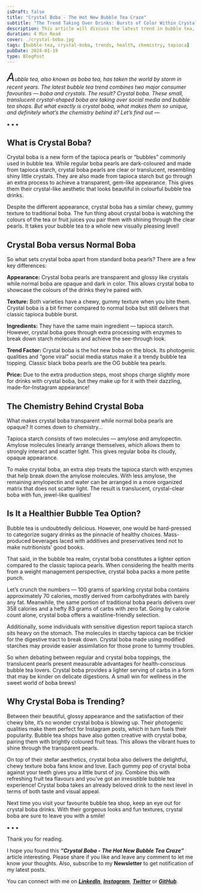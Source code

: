 ```yaml
---
isDraft: false
title: "Crystal Boba - The Hot New Bubble Tea Craze"
subtitle: "The Trend Taking Over Drinks: Bursts of Color Within Crystal Pearls"
description: This article will discuss the latest trend in bubble tea, crystal boba, and explore the reasons behind its popularity and also its chemistry aspects.
duration: 4 Min Read
cover: ./crystal-boba.jpg
tags: [bubble-tea, crystal-boba, trends, health, chemistry, tapioca]
pubDate: 2024-01-19
type: BlogPost
---
```


<div>

_<span style="font-size:30px;">A</span>ubble tea, also known as boba tea, has taken the world by storm in recent years. The latest bubble tea trend combines two major consumer favourites — boba and crystals. The result? Crystal boba. These small, translucent crystal-shaped boba are taking over social media and bubble tea shops. But what exactly is crystal boba, what makes them so unique, and definitely what’s the chemistry behind it? Let’s find out —_

<p class="sectionDivider">⁕ ⁕ ⁕</p>

## What is Crystal Boba?

Crystal boba is a new form of the tapioca pearls or “bubbles” commonly used in bubble tea. While regular boba pearls are dark-coloured and made from tapioca starch, crystal boba pearls are clear or translucent, resembling shiny little crystals. They are also made from tapioca starch but go through an extra process to achieve a transparent, gem-like appearance. This gives them their crystal-like aesthetic that looks beautiful in colourful bubble tea drinks.

Despite the different appearance, crystal boba has a similar chewy, gummy texture to traditional boba. The fun thing about crystal boba is watching the colours of the tea or fruit juices you pair them with shining through the clear pearls. It takes your bubble tea to a whole new visually pleasing level!

## Crystal Boba versus Normal Boba

So what sets crystal boba apart from standard boba pearls? There are a few key differences:

**Appearance:** Crystal boba pearls are transparent and glossy like crystals while normal boba are opaque and dark in color. This allows crystal boba to showcase the colours of the drinks they’re paired with.

**Texture:** Both varieties have a chewy, gummy texture when you bite them. Crystal boba is a bit firmer compared to normal boba but still delivers that classic tapioca bubble burst.

**Ingredients:** They have the same main ingredient — tapioca starch. However, crystal boba goes through extra processing with enzymes to break down starch molecules and achieve the see-through look.

**Trend Factor:** Crystal boba is the hot new boba on the block. Its photogenic qualities and “gone viral” social media status make it a trendy bubble tea topping. Classic black boba pearls are the OG bubble tea pearls.

**Price:** Due to the extra production steps, most shops charge slightly more for drinks with crystal boba, but they make up for it with their dazzling, made-for-Instagram appearance!

## The Chemistry Behind Crystal Boba

What makes crystal boba transparent while normal boba pearls are opaque? It comes down to chemistry…

Tapioca starch consists of two molecules — amylose and amylopectin. Amylose molecules linearly arrange themselves, which allows them to strongly interact and scatter light. This gives regular boba its cloudy, opaque appearance.

To make crystal boba, an extra step treats the tapioca starch with enzymes that help break down the amylose molecules. With less amylose, the remaining amylopectin and water can be arranged in a more organized matrix that does not scatter light. The result is translucent, crystal-clear boba with fun, jewel-like qualities!

## Is It a Healthier Bubble Tea Option?

Bubble tea is undoubtedly delicious. However, one would be hard-pressed to categorize sugary drinks as the pinnacle of healthy choices. Mass-produced beverages laced with additives and preservatives tend not to make nutritionists’ good books.

That said, in the bubble tea realm, crystal boba constitutes a lighter option compared to the classic tapioca pearls. When considering the health merits from a weight management perspective, crystal boba packs a more petite punch.

Let’s crunch the numbers — 100 grams of sparkling crystal boba contains approximately 70 calories, mostly derived from carbohydrates with barely any fat. Meanwhile, the same portion of traditional boba pearls delivers over 358 calories and a hefty 83 grams of carbs with zero fat. Going by calorie count alone, crystal boba offers a waistline-friendly selection.

Additionally, some individuals with sensitive digestion report tapioca starch sits heavy on the stomach. The molecules in starchy tapioca can be trickier for the digestive tract to break down. Crystal boba made using modified starches may provide easier assimilation for those prone to tummy troubles.

So when debating between regular and crystal boba toppings, the translucent pearls present measurable advantages for health-conscious bubble tea lovers. Crystal boba provides a lighter serving of carbs in a form that may be kinder on delicate digestions. A small win for wellness in the sweet world of boba brews!

## Why Crystal Boba is Trending?

Between their beautiful, glossy appearance and the satisfaction of their chewy bite, it’s no wonder crystal boba is blowing up. Their photogenic qualities make them perfect for Instagram posts, which in turn fuels their popularity. Bubble tea shops have also gotten creative with crystal boba, pairing them with brightly coloured fruit teas. This allows the vibrant hues to shine through the transparent pearls.

On top of their stellar aesthetics, crystal boba also delivers the delightful, chewy texture boba fans know and love. Each gummy pop of crystal boba against your teeth gives you a little burst of joy. Combine this with refreshing fruit tea flavours and you’ve got an irresistible bubble tea experience! Crystal boba takes an already beloved drink to the next level in terms of both taste and visual appeal.

Next time you visit your favourite bubble tea shop, keep an eye out for crystal boba drinks. With their gorgeous looks and fun textures, crystal boba are sure to leave you with a smile!

<p class="sectionDivider">⁕ ⁕ ⁕</p>

<div class="citationBlockquote">
Thank you for reading.

I hope you found this **_“Crystal Boba - The Hot New Bubble Tea Craze”_** article interesting. Please share if you like and leave any comment to let me know your thoughts. Also, subscribe to my **Newsletter** to get notification of my latest posts.

You can connect with me on <i><b><a href="https://www.linkedin.com/in/aritraroy24/" target="_blank">LinkedIn</a></b></i>, <i><b><a href="https://twitter.com/royaritra24" target="_blank">Instagram</a></b></i>, <i><b><a href="https://twitter.com/aritraroy24" target="_blank">Twitter</a></b></i> or <i><b><a href="https://github.com/aritraroy24" target="_blank">GitHub</a></b></i>.

</div>

</div>
